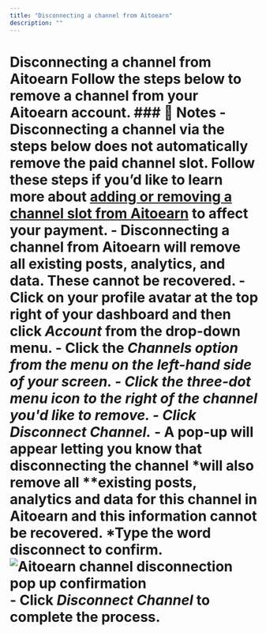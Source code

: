 ```yaml
---
title: "Disconnecting a channel from Aitoearn"
description: ""
---
```


# Disconnecting a channel from Aitoearn Follow the steps below to remove a channel from your Aitoearn account. ### 📝 Notes - Disconnecting a channel via the steps below does not automatically remove the paid channel slot. Follow these steps if you’d like to learn more about [adding or removing a channel slot from Aitoearn](https://aitoearn.helpscoutdocs.com/article/539-adding-or-removing-a-channel-slot-from-aitoearn) to affect your payment. - Disconnecting a channel from Aitoearn will remove all existing posts, analytics, and data. These cannot be recovered. - Click on your profile avatar at the top right of your dashboard and then click ***Account*** from the drop-down menu. - Click the ***Channels ***option from the menu on the left-hand side of your screen. - Click the three-dot menu icon to the right of the channel you'd like to remove. - Click ***Disconnect Channel******.*** - A pop-up will appear letting you know that disconnecting the channel *will also remove all **existing posts, analytics and data for this channel in Aitoearn and this information cannot be recovered. *Type the word **disconnect** to confirm. ![Aitoearn channel disconnection pop up confirmation](//d33v4339jhl8k0.cloudfront.net/docs/assets/64cb6cf86d4a3e191f237e66/images/682f5fe79cb4a324e4db2e3a/file-sdYISC3fAx.jpg) - Click ***Disconnect Channel*** to complete the process.